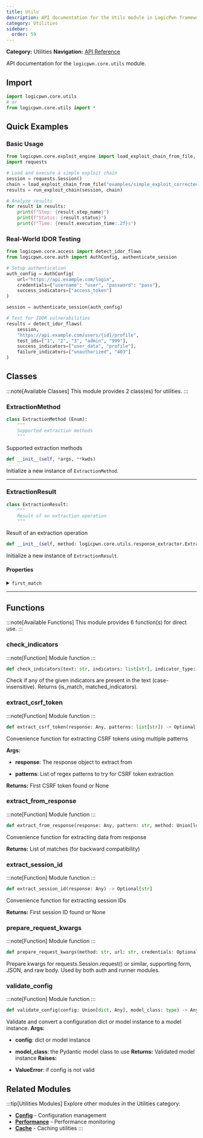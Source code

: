 ```yaml
---
title: Utils
description: API documentation for the Utils module in LogicPwn framework
category: Utilities
sidebar:
  order: 59
---
```



**Category:** Utilities
**Navigation:** [API Reference](../)

API documentation for the `logicpwn.core.utils` module.

## Import

```python
import logicpwn.core.utils
# or
from logicpwn.core.utils import *
```


## Quick Examples

### Basic Usage

```python
from logicpwn.core.exploit_engine import load_exploit_chain_from_file, run_exploit_chain
import requests

# Load and execute a simple exploit chain
session = requests.Session()
chain = load_exploit_chain_from_file("examples/simple_exploit_corrected.yaml")
results = run_exploit_chain(session, chain)

# Analyze results
for result in results:
    print(f"Step: {result.step_name}")
    print(f"Status: {result.status}")
    print(f"Time: {result.execution_time:.2f}s")
```

### Real-World IDOR Testing

```python
from logicpwn.core.access import detect_idor_flaws
from logicpwn.core.auth import AuthConfig, authenticate_session

# Setup authentication
auth_config = AuthConfig(
    url="https://api.example.com/login",
    credentials={"username": "user", "password": "pass"},
    success_indicators=["access_token"]
)

session = authenticate_session(auth_config)

# Test for IDOR vulnerabilities
results = detect_idor_flaws(
    session,
    "https://api.example.com/users/{id}/profile",
    test_ids=["1", "2", "3", "admin", "999"],
    success_indicators=["user_data", "profile"],
    failure_indicators=["unauthorized", "403"]
)
```


## Classes

:::note[Available Classes]
This module provides 2 class(es) for utilities.
:::

### ExtractionMethod

<Tabs>
<TabItem label="Overview">

```python
class ExtractionMethod (Enum):
    """
    Supported extraction methods
    """
```

Supported extraction methods

</TabItem>
<TabItem label="Constructor">

```python
def __init__(self, *args, **kwds)
```

Initialize a new instance of `ExtractionMethod`.

</TabItem>
</Tabs>


---

### ExtractionResult

<Tabs>
<TabItem label="Overview">

```python
class ExtractionResult:
    """
    Result of an extraction operation
    """
```

Result of an extraction operation

</TabItem>
<TabItem label="Constructor">

```python
def __init__(self, method: logicpwn.core.utils.response_extractor.ExtractionMethod, pattern: str, matches: list[typing.Any], success: bool, error: Optional[str] = None) -> None
```

Initialize a new instance of `ExtractionResult`.

</TabItem>
</Tabs>

#### Properties

<details>
<summary><code>first_match</code></summary>

Get the first match if available

</details>


---

## Functions

:::note[Available Functions]
This module provides 6 function(s) for direct use.
:::

### check_indicators

:::note[Function]
Module function
:::

```python
def check_indicators(text: str, indicators: list[str], indicator_type: str = 'indicator') -> tuple[bool, list[str]]
```

Check if any of the given indicators are present in the text (case-insensitive).
Returns (is_match, matched_indicators).

### extract_csrf_token

:::note[Function]
Module function
:::

```python
def extract_csrf_token(response: Any, patterns: list[str]) -> Optional[str]
```

Convenience function for extracting CSRF tokens using multiple patterns

**Args:**
- **response**: The response object to extract from

- **patterns**: List of regex patterns to try for CSRF token extraction

**Returns:**
 First CSRF token found or None

### extract_from_response

:::note[Function]
Module function
:::

```python
def extract_from_response(response: Any, pattern: str, method: Union[logicpwn.core.utils.response_extractor.ExtractionMethod, str] = <ExtractionMethod.REGEX: 'regex'>, **kwargs) -> list[typing.Any]
```

Convenience function for extracting data from response

**Returns:**
 List of matches (for backward compatibility)

### extract_session_id

:::note[Function]
Module function
:::

```python
def extract_session_id(response: Any) -> Optional[str]
```

Convenience function for extracting session IDs

**Returns:**
 First session ID found or None

### prepare_request_kwargs

:::note[Function]
Module function
:::

```python
def prepare_request_kwargs(method: str, url: str, credentials: Optional[dict[str, str]] = None, headers: Optional[dict[str, str]] = None, timeout: Optional[int] = None, verify_ssl: Optional[bool] = True, data: Optional[Any] = None, params: Optional[dict[str, Any]] = None, json_data: Optional[dict[str, Any]] = None, raw_body: Optional[str] = None) -> dict[str, typing.Any]
```

Prepare kwargs for requests.Session.request() or similar, supporting form, JSON, and raw body.
Used by both auth and runner modules.

### validate_config

:::note[Function]
Module function
:::

```python
def validate_config(config: Union[dict, Any], model_class: type) -> Any
```

Validate and convert a configuration dict or model instance to a model instance.
**Args:**
- **config**: dict or model instance

- **model_class**: the Pydantic model class to use
**Returns:**
 Validated model instance
**Raises:**

- **ValueError**: if config is not valid


## Related Modules

:::tip[Utilities Modules]
Explore other modules in the Utilities category:

- **[Config](./config)** - Configuration management
- **[Performance](./performance)** - Performance monitoring
- **[Cache](./cache)** - Caching utilities
:::
